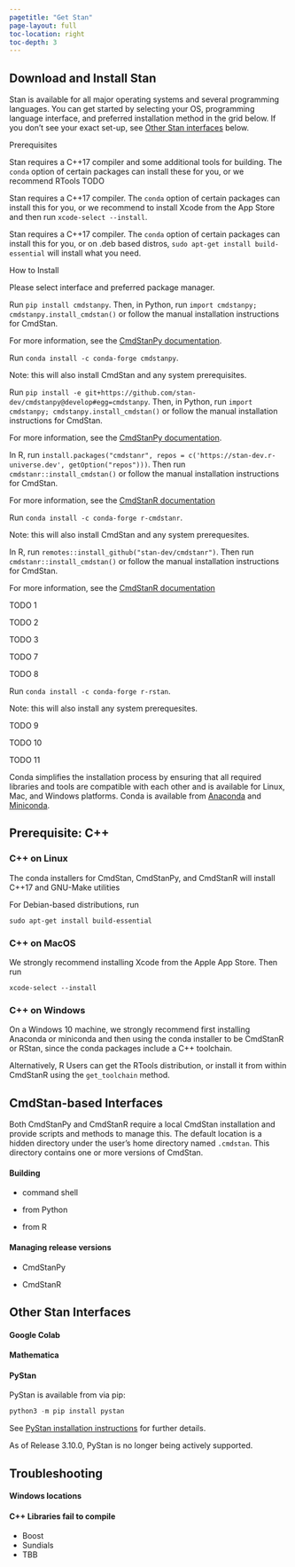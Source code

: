 ```yaml
---
pagetitle: "Get Stan"
page-layout: full
toc-location: right
toc-depth: 3
---
```

## Download and Install Stan

Stan is available for all major operating systems and several programming languages.
You can get started by selecting your OS, programming language interface, and preferred installation method in the grid below.
If you don't see your exact set-up, see [Other Stan interfaces](#other-packages) below.


::: {#install-grid}
 <!-- Filled in by JS -->
:::

<!-- The following two boxes contain divs which are hidden/unhidden based on the above grid.
  They can contain normal markdown as we see fit
 -->
::: {#prerequsite-box .flex-grid}
:::: {.row-label}
Prerequisites
::::
:::: {.col .highlight-box}

::::: {.prereq #prereq-windows .hidden}
Stan requires a C++17 compiler and some additional tools for building. The `conda`
option of certain packages can install these for you, or we recommend RTools TODO
:::::

::::: {.prereq #prereq-macos .hidden}
Stan requires a C++17 compiler. The `conda` option of certain packages can install
this for you, or we recommend to install Xcode from the App Store and then run `xcode-select --install`.
:::::

::::: {.prereq #prereq-linux .hidden}
Stan requires a C++17 compiler. The `conda` option of certain packages can install
this for you, or on .deb based distros, `sudo apt-get install build-essential` will install what you need.
:::::

::::

:::

::: {#install-box .flex-grid}

:::: {.row-label}
How to Install
::::
:::: {.col .highlight-box}

::::: {.install #install-please-select}
Please select interface and preferred package manager.
:::::

<!-- ---------- CmdStanPy ---------- -->

::::: {.install #install-cmdstanpy-pip .hidden}
Run `pip install cmdstanpy`. Then, in Python, run
`import cmdstanpy; cmdstanpy.install_cmdstan()` or follow the manual
installation instructions for CmdStan.

For more information, see the
[CmdStanPy documentation](https://mc-stan.org/cmdstanpy/installation.html){target="_blank"}.
:::::

::::: {.install #install-cmdstanpy-conda .hidden}
Run `conda install -c conda-forge cmdstanpy`.

Note: this will also install CmdStan and any system prerequisites.
:::::

::::: {.install #install-cmdstanpy-github-src .hidden}
Run `pip install -e git+https://github.com/stan-dev/cmdstanpy@develop#egg=cmdstanpy`.
Then, in Python, run `import cmdstanpy; cmdstanpy.install_cmdstan()`
or follow the manual installation instructions for CmdStan.

For more information, see the
[CmdStanPy documentation](https://mc-stan.org/cmdstanpy/installation.html){target="_blank"}.
:::::

<!-- ---------- CmdStanR ---------- -->
::::: {.install #install-cmdstanr-runiverse .hidden}
In R, run `install.packages("cmdstanr", repos = c('https://stan-dev.r-universe.dev', getOption("repos")))`.
Then run `cmdstanr::install_cmdstan()` or follow the manual installation instructions for CmdStan.

For more information, see the
[CmdStanR documentation](https://mc-stan.org/cmdstanr/articles/cmdstanr.html#installing-cmdstan){target="_blank"}
:::::

::::: {.install #install-cmdstanr-conda .hidden}
Run `conda install -c conda-forge r-cmdstanr`.

Note: this will also install CmdStan and any system prerequesites.
:::::

::::: {.install #install-cmdstanr-github-src .hidden}
In R, run `remotes::install_github("stan-dev/cmdstanr")`.
Then run `cmdstanr::install_cmdstan()` or follow the manual installation instructions for CmdStan.

For more information, see the
[CmdStanR documentation](https://mc-stan.org/cmdstanr/articles/cmdstanr.html#installing-cmdstan){target="_blank"}
:::::

<!-- ---------- CmdStan ---------- -->
::::: {.install #install-cmdstan-github-rel .hidden}
TODO 1
:::::
::::: {.install #install-cmdstan-conda .hidden}
TODO 2
:::::
::::: {.install #install-cmdstan-github-src .hidden}
TODO 3
:::::
<!-- ---------- RStan ---------- -->
::::: {.install #install-rstan-cran .hidden}
TODO 7
:::::
::::: {.install #install-rstan-runiverse .hidden}
TODO 8
:::::
::::: {.install #install-rstan-conda .hidden}
Run `conda install -c conda-forge r-rstan`.

Note: this will also install any system prerequesites.
:::::
::::: {.install #install-rstan-github-src .hidden}
TODO 9
:::::
<!-- ---------- Stan.jl ---------- -->
::::: {.install #install-stan.jl-julia-pkg .hidden}
TODO 10
:::::
::::: {.install #install-stan.jl-github-src .hidden}
TODO 11
:::::

::::
:::

<script src="installer.js"></script>



::: {.callout-note}
Conda simplifies the installation process by ensuring that all required libraries and tools are compatible with each other
and is available for Linux, Mac, and Windows platforms.
Conda is available from [Anaconda](anaconda.com) and [Miniconda](miniconda.com).
:::

## Prerequisite:  C++

### C++ on Linux

The conda installers for CmdStan, CmdStanPy, and CmdStanR will install C++17 and GNU-Make utilities

For Debian-based distributions, run
```
sudo apt-get install build-essential
```

### C++ on MacOS

We strongly recommend installing Xcode from the Apple App Store.  Then run
```
xcode-select --install
```


### C++ on Windows

On a Windows 10 machine, we strongly recommend first installing Anaconda or miniconda and then using the conda installer to be CmdStanR or RStan,
since the conda packages include a C++ toolchain.

Alternatively, R Users can get the RTools distribution, or install it from within CmdStanR using the `get_toolchain` method.


## CmdStan-based Interfaces

Both CmdStanPy and CmdStanR require a local CmdStan installation and provide scripts and methods to manage this.
The default location is a hidden directory under the user's home directory named `.cmdstan`.
This directory contains one or more versions of CmdStan.

#### Building

- command shell

- from Python

- from R

#### Managing release versions

- CmdStanPy

- CmdStanR


## Other Stan Interfaces {#other-packages}

#### Google Colab

#### Mathematica

#### PyStan

PyStan is available from via pip:
```python
python3 -m pip install pystan
```

See [PyStan installation instructions](https://pystan.readthedocs.io/en/latest/installation.html) for further details.

::: {.callout-note}
As of Release 3.10.0, PyStan is no longer being actively supported.
:::

## Troubleshooting

#### Windows locations

#### C++ Libraries fail to compile

- Boost
- Sundials
- TBB









